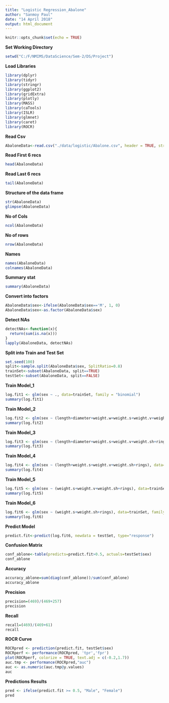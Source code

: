 ```yaml
---
title: "Logistic Regression_Abalone"
author: "Sanmoy Paul"
date: "14 April 2018"
output: html_document
---
```


```r
knitr::opts_chunk$set(echo = TRUE)
```

**Set Working Directory**
```r
setwd("C:/F/NMIMS/DataScience/Sem-2/DS/Project")
```

**Load Libraries**
```r
library(dplyr)
library(tidyr)
library(stringr)
library(ggplot2)
library(gridExtra)
library(plotly)
library(MASS)
library(caTools)
library(ISLR)
library(glmnet)
library(caret)
library(ROCR)
``` 

**Read Csv**
```r
AbaloneData<-read.csv("./data/logistic/Abalone.csv", header = TRUE, stringsAsFactors = FALSE)
```   

**Read First 6 recs**
```r
head(AbaloneData)
```
**Read Last 6 recs**
```r
tail(AbaloneData)
```

**Structure of the data frame**
```r
str(AbaloneData)
glimpse(AbaloneData)
```

**No of Cols**
```r
ncol(AbaloneData)
```

**No of rows**
```r
nrow(AbaloneData)
```

**Names**
```r
names(AbaloneData)
colnames(AbaloneData)
```  

**Summary stat**
```r
summary(AbaloneData)
```  

**Convert into factors**
```r
AbaloneData$sex<-ifelse(AbaloneData$sex=='M', 1, 0)
AbaloneData$sex<-as.factor(AbaloneData$sex)

```

**Detect NAs**
```r
detectNAs<-function(x){
  return(sum(is.na(x)))
}
lapply(AbaloneData, detectNAs)
```


**Split into Train and Test Set**
```r
set.seed(100)
split<-sample.split(AbaloneData$sex, SplitRatio=0.8)
trainSet<-subset(AbaloneData, split==TRUE)
testSet<-subset(AbaloneData, split==FALSE)
```


**Train Model_1**
```r
log.fit1 <- glm(sex ~ ., data=trainSet, family = "binomial")
summary(log.fit1)
```

**Train Model_2**
```r
log.fit2 <- glm(sex ~ (length+diameter+weight.w+weight.s+weight.v+weight.sh+rings), data=trainSet, family = "binomial")
summary(log.fit2)
```

**Train Model_3**
```r
log.fit3 <- glm(sex ~ (length+diameter+weight.s+weight.v+weight.sh+rings), data=trainSet, family = "binomial")
summary(log.fit3)
```

**Train Model_4**
```r
log.fit4 <- glm(sex ~ (length+weight.s+weight.v+weight.sh+rings), data=trainSet, family = "binomial")
summary(log.fit4)

```

**Train Model_5**
```r
log.fit5 <- glm(sex ~ (weight.s+weight.v+weight.sh+rings), data=trainSet, family = "binomial")
summary(log.fit5)
```

**Train Model_6**
```r
log.fit6 <- glm(sex ~ (weight.s+weight.sh+rings), data=trainSet, family = "binomial")
summary(log.fit6)

```

**Predict Model**
```r
predict.fit<-predict(log.fit6, newdata = testSet, type="response")
```

**Confusion Matrix**
```r
conf_ablone<-table(predicts=predict.fit>0.5, actuals=testSet$sex)
conf_ablone
```

**Accuracy**
```r
accuracy_ablone=sum(diag(conf_ablone))/sum(conf_ablone)
accuracy_ablone
```

**Precision**
```r
precision=(469)/(469+257)
precision
```

**Recall**
```r
recall=(469)/(469+61)
recall
```

**ROCR Curve**
```r
ROCRpred <- prediction(predict.fit, testSet$sex)
ROCRperf <- performance(ROCRpred, 'tpr','fpr')
plot(ROCRperf, colorize = TRUE, text.adj = c(-0.2,1.7))
auc.tmp <- performance(ROCRpred,"auc")
auc <- as.numeric(auc.tmp@y.values)
auc
```
**Predictions Results**
```r
pred <- ifelse(predict.fit >= 0.5, "Male", "Female") 
pred
```
